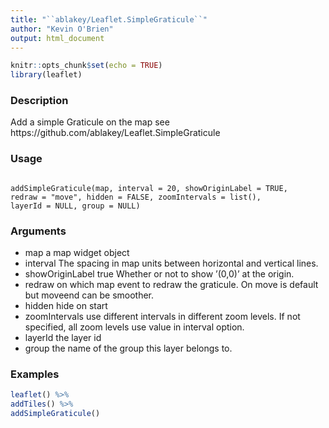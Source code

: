 ```yaml
---
title: "``ablakey/Leaflet.SimpleGraticule``"
author: "Kevin O'Brien"
output: html_document
---
```


```r
knitr::opts_chunk$set(echo = TRUE)
library(leaflet)
```



### Description

Add a simple Graticule on the map 
see https://github.com/ablakey/Leaflet.SimpleGraticule

### Usage

<pre><code>
addSimpleGraticule(map, interval = 20, showOriginLabel = TRUE,
redraw = "move", hidden = FALSE, zoomIntervals = list(),
layerId = NULL, group = NULL)
</code></pre>

### Arguments
* map a map widget object
* interval The spacing in map units between horizontal and vertical lines.
* showOriginLabel true Whether or not to show ’(0,0)’ at the origin.
* redraw on which map event to redraw the graticule. On move is default but moveend can be smoother.
* hidden hide on start
* zoomIntervals use different intervals in different zoom levels. If not specified, all zoom levels use value in interval option.
* layerId the layer id
* group the name of the group this layer belongs to.

### Examples
```r
leaflet() %>%
addTiles() %>%
addSimpleGraticule()
```
